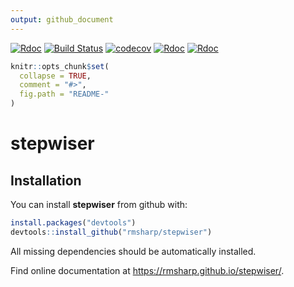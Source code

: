 ```yaml
---
output: github_document
---
```

[![Rdoc](http://www.rdocumentation.org/badges/version/roxygen2)](http://www.rdocumentation.org/packages/roxygen2)
[![Build Status](https://travis-ci.org/rmsharp/stepwiser.svg?branch=master)](https://travis-ci.org/rmsharp/stepwiser)
[![codecov](https://codecov.io/gh/rmsharp/stepwiser/branch/master/graph/badge.svg)](https://codecov.io/gh/rmsharp/stepwiser)
[![Rdoc](http://www.rdocumentation.org/badges/version/RDocumentation)](http://www.rdocumentation.org/packages/RDocumentation)
[![Rdoc](http://www.rdocumentation.org/badges/version/stepwiser)](http://www.rdocumentation.org/packages/gh/rmsharp/stepwiser)
<!-- README.md is generated from README.Rmd. Please edit that file -->

```r
knitr::opts_chunk$set(
  collapse = TRUE,
  comment = "#>",
  fig.path = "README-"
)
```

# stepwiser
## Installation

You can install **stepwiser** from github with:

```r
install.packages("devtools")
devtools::install_github("rmsharp/stepwiser")

```

All missing dependencies should be automatically installed.


Find online documentation at [https://rmsharp.github.io/stepwiser/](https://rmsharp.github.io/stepwiser/).
